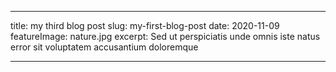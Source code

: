 ---

title: my third blog post
slug: my-first-blog-post
date: 2020-11-09
featureImage: nature.jpg
excerpt: Sed ut perspiciatis unde omnis iste natus error sit voluptatem accusantium doloremque

---